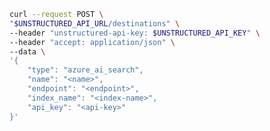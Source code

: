 ```bash REST (Create)
curl --request POST \
"$UNSTRUCTURED_API_URL/destinations" \
--header "unstructured-api-key: $UNSTRUCTURED_API_KEY" \
--header "accept: application/json" \
--data \
'{
    "type": "azure_ai_search",
    "name": "<name>",
    "endpoint": "<endpoint>",
    "index_name": "<index-name>",
    "api_key": "<api-key>"
}'
```